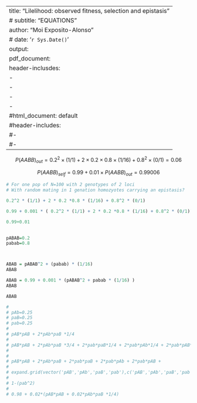 
---
title: "Lilelihood: observed fitness, selection and epistasis"
# subtitle: "EQUATIONS"
author: "Moi Exposito-Alonso"
# date: '`r Sys.Date()`'
output:
  pdf_document:
  header-inclusdes:
   - \usepackage{amsmath}
   - \usepackage{caption}
   - \usepackage{subcaption}
   - \usepackage{graphicx}
  #html_document: default
  #header-includes:
  #- \setlength{\parindent}{4em}
  #- \setlength{\parskip}{0em}
---


$$P(AABB)_{out}= 0.2^2 \times (1/1) + 2 \times 0.2 \times 0.8 \times (1/16) + 0.8^2 \times (0/1) = 0.06$$

$$P(AABB)_{self}= 0.99  + 0.01 \times P(AABB)_{out} = 0.99006$$



```r
# For one pop of N=100 with 2 genotypes of 2 loci
# With random mating in 1 genation homozyotes carrying an epistasis?

0.2^2 * (1/1) + 2 * 0.2 *0.8 * (1/16) + 0.8^2 * (0/1)

0.99 + 0.001 * ( 0.2^2 * (1/1) + 2 * 0.2 *0.8 * (1/16) + 0.8^2 * (0/1))

0.99+0.01
  

pABAB=0.2
pabab=0.8



ABAB = pABAB^2 + (pabab) * (1/16)
ABAB

ABAB = 0.99 + 0.001 * (pABAB^2 + pabab * (1/16) )
ABAB

ABAB

# 
# pAb=0.25
# paB=0.25
# pab=0.25
# 
# pAB*pAB + 2*pAb*paB *1/4
# 
# pAB*pAB + 2*pAb*paB *3/4 + 2*pab*paB*1/4 + 2*pab*pAb*1/4 + 2*pab*pAB*1/2
# 
# 
# pAB*pAB + 2*pAb*paB + 2*pab*paB + 2*pab*pAb + 2*pab*pAB +
# 
# expand.grid(vector('pAB','pAb','paB','pab'),c('pAB','pAb','paB','pab')  )
# 
# 1-(pab^2)
# 
# 0.98 + 0.02*(pAB*pAB + 0.02*pAb*paB *1/4)



```
